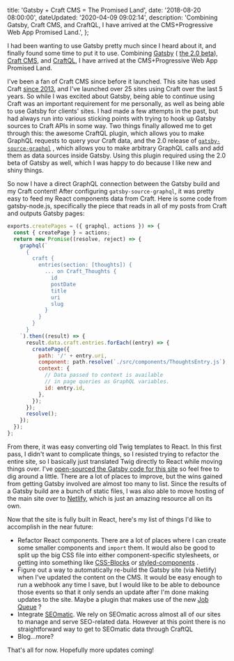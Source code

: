 

  title: 'Gatsby + Craft CMS = The Promised Land',
  date: '2018-08-20 08:00:00',
  dateUpdated: '2020-04-09 09:02:14',
  description:
    'Combining Gatsby, Craft CMS, and CraftQL, I have arrived at the CMS+Progressive Web App Promised Land.',
};

I had been wanting to use Gatsby pretty much since I heard about it, and finally found some time to put it to use. Combining [Gatsby](https://gatsbyjs.org/) ( [the 2.0 beta](https://next.gatsbyjs.org/)), [Craft CMS](https://craftcms.com/), and [CraftQL](https://github.com/markhuot/craftql), I have arrived at the CMS+Progressive Web App Promised Land.

I've been a fan of Craft CMS since before it launched. This site has used Craft [since 2013](/thoughts/2013/07/15/new-site-design), and I've launched over 25 sites using Craft over the last 5 years. So while I was excited about Gatsby, being able to continue using Craft was an important requirement for me personally, as well as being able to use Gatsby for clients' sites. I had made a few attempts in the past, but had always run into various sticking points with trying to hook up Gatsby sources to Craft APIs in some way. Two things finally allowed me to get through this: the awesome CraftQL plugin, which allows you to make GraphQL requests to query your Craft data, and the 2.0 release of [`gatsby-source-graphql`](https://www.npmjs.com/package/gatsby-source-graphql) , which allows you to make arbitrary GraphQL calls and add them as data sources inside Gatsby. Using this plugin required using the 2.0 beta of Gatsby as well, which I was happy to do because I like new and shiny things.

So now I have a direct GraphQL connection between the Gatsby build and my Craft content! After configuring `gatsby-source-graphql`, it was pretty easy to feed my React components data from Craft. Here is some code from gatsby-node.js, specifically the piece that reads in all of my posts from Craft and outputs Gatsby pages:

```javascript
exports.createPages = ({ graphql, actions }) => {
  const { createPage } = actions;
  return new Promise((resolve, reject) => {
    graphql(`
      {
        craft {
          entries(section: [thoughts]) {
            ... on Craft_Thoughts {
              id
              postDate
              title
              uri
              slug
            }
          }
        }
      }
    `).then((result) => {
      result.data.craft.entries.forEach((entry) => {
        createPage({
          path: '/' + entry.uri,
          component: path.resolve(`./src/components/ThoughtsEntry.js`),
          context: {
            // Data passed to context is available
            // in page queries as GraphQL variables.
            id: entry.id,
          },
        });
      });
      resolve();
    });
  });
};
```

From there, it was easy converting old Twig templates to React. In this first pass, I didn't want to complicate things, so I resisted trying to refactor the entire site, so I basically just translated Twig directly to React while moving things over. I've [open-sourced the Gatsby code for this site](https://github.com/danieltott/dtott-gatsby) so feel free to dig around a little. There are a lot of places to improve, but the wins gained from getting Gatsby involved are almost too many to list. Since the results of a Gatsby build are a bunch of static files, I was also able to move hosting of the main site over to [Netlify](https://www.netlify.com/), which is just an amazing resource all on its own.

Now that the site is fully built in React, here's my list of things I'd like to accomplish in the near future:

- Refactor React components. There are a lot of places where I can create some smaller components and `import` them. It would also be good to split up the big CSS file into either component-specific stylesheets, or getting into something like [CSS-Blocks](https://css-blocks.com/) or [styled-components](https://github.com/styled-components/styled-components) .
- Figure out a way to automatically re-build the Gatsby site (via Netlify) when I've updated the content on the CMS. It would be easy enough to run a webhook any time I save, but I would like to be able to debounce those events so that it only sends an update after I'm done making updates to the site. Maybe a plugin that makes use of the new [Job Queue](https://docs.craftcms.com/v3/config/#queue-component) ?
- Integrate [SEOmatic](https://github.com/nystudio107/craft-seomatic/). We rely on SEOmatic across almost all of our sites to manage and serve SEO-related data. However at this point there is no straightforward way to get to SEOmatic data through CraftQL
- Blog...more?

That's all for now. Hopefully more updates coming!
